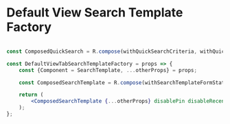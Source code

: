 
<Meta title="Templates/Components/ViewTabSearchTemplate"/>

# Default View Search Template Factory

```jsx

const ComposedQuickSearch = R.compose(withQuickSearchCriteria, withQuickSearchFields)(QuickSearch);

const DefaultViewTabSearchTemplateFactory = props => {
	const {Component = SearchTemplate, ...otherProps} = props;

	const ComposedSearchTemplate = R.compose(withSearchTemplateFormState)(Component);

	return (
		<ComposedSearchTemplate {...otherProps} disablePin disableRecentHistory QuickSearchComponent={ComposedQuickSearch}/>
	);
};
```